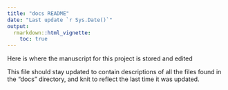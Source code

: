 ```yaml
---
title: "docs README"
date: "Last update `r Sys.Date()`"
output:
  rmarkdown::html_vignette:
    toc: true
---
```

Here is where the manuscript for this project is stored and edited

This file should stay updated to contain descriptions of all the files found in the "docs" directory, and knit to reflect the last time it was updated.

